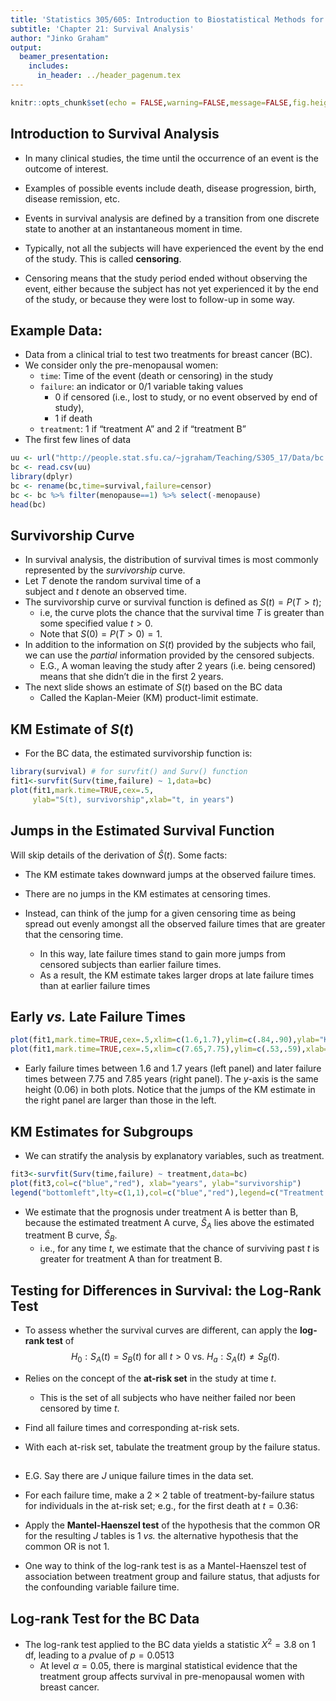 ```yaml
---
title: 'Statistics 305/605: Introduction to Biostatistical Methods for Health Sciences'
subtitle: 'Chapter 21: Survival Analysis'
author: "Jinko Graham"
output: 
  beamer_presentation:
    includes:
      in_header: ../header_pagenum.tex
---
```


```r
knitr::opts_chunk$set(echo = FALSE,warning=FALSE,message=FALSE,fig.height=3,fig.width=5)
```

## Introduction to Survival Analysis

* In many clinical studies, the time until the occurrence of an event is the outcome of interest.
* Examples of possible events include death, disease progression, birth, disease remission, etc. 
* Events in survival analysis are defined by a transition from one discrete state to another at an instantaneous moment
in time.
* Typically, not all the subjects will have experienced the event by the end of the study. This is called **censoring**.

* Censoring means that the study period ended without observing the event, either because the subject has not yet experienced it by the end of the study, or because they were lost to follow-up in some way.


## Example Data: 

* Data from a clinical trial to test two treatments 
for breast cancer (BC). 
* We consider only the pre-menopausal women:
    + `time`: Time of the event (death or censoring) in the study 
    + `failure`: an indicator or 0/1 variable taking values
        + 0 if censored (i.e., lost to study, or no event
    observed by end of study), 
        + 1 if death 
    + `treatment`: 1 if "treatment A" and 2 if "treatment B"

* The first few lines of data

\scriptsize

```r
uu <- url("http://people.stat.sfu.ca/~jgraham/Teaching/S305_17/Data/bc.csv")
bc <- read.csv(uu)
library(dplyr)
bc <- rename(bc,time=survival,failure=censor)
bc <- bc %>% filter(menopause==1) %>% select(-menopause)
head(bc)
```

## Survivorship Curve

* In survival analysis, the distribution 
of survival times is most commonly represented by the 
*survivorship* curve.
* Let $T$ denote the random survival time of a  
subject and $t$ denote an observed time.
* The survivorship curve or survival function is defined as $S(t) = P(T >t)$;
    + i.e, the curve plots the chance that the survival time $T$ is greater than some specified value $t>0$. 
    + Note that $S(0) = P(T > 0) = 1$.
* In addition to the information on $S(t)$ provided by the 
subjects who fail, we can use the *partial* information 
provided by the censored subjects.
    + E.G., A woman leaving the study after 2 years (i.e. being censored) means that she didn't die in the first 2 years.
* The next slide shows an estimate of $S(t)$ based on the BC data
    + Called the Kaplan-Meier (KM) product-limit estimate.

## KM Estimate of $S(t)$

* For the BC data, the estimated survivorship function is:
\scriptsize

```r
library(survival) # for survfit() and Surv() function
fit1<-survfit(Surv(time,failure) ~ 1,data=bc)
plot(fit1,mark.time=TRUE,cex=.5,
     ylab="S(t), survivorship",xlab="t, in years")
```

## Jumps in the Estimated Survival Function

Will skip details of the derivation of $\hat{S}(t)$. Some facts:

* The KM estimate takes downward jumps at the
observed failure times.
* There are no jumps in the KM estimates at censoring times.

* Instead, can think of the jump for a given censoring time as
being spread out evenly amongst all the observed failure times that are
greater that the censoring time.

    + In this way, late failure times stand to gain more jumps from censored subjects 
than earlier failure times. 
    + As a result, the KM estimate takes larger drops at late failure
    times than at earlier failure times
    
## Early _vs._ Late Failure Times

\scriptsize

```r
plot(fit1,mark.time=TRUE,cex=.5,xlim=c(1.6,1.7),ylim=c(.84,.90),ylab="KM Estimate", xlab="years")
plot(fit1,mark.time=TRUE,cex=.5,xlim=c(7.65,7.75),ylim=c(.53,.59),xlab="years")
```

\small

* Early failure times between 1.6 and 1.7 years (left panel) and later
failure times between 7.75 and 7.85 years (right panel). 
The $y$-axis is the same height (0.06) in both plots. 
Notice that the jumps of the KM estimate
in the right panel are larger than those
in the left.

## KM Estimates for Subgroups

* We can stratify the analysis by explanatory variables, such as treatment.
\scriptsize

```r
fit3<-survfit(Surv(time,failure) ~ treatment,data=bc)
plot(fit3,col=c("blue","red"), xlab="years", ylab="survivorship")
legend("bottomleft",lty=c(1,1),col=c("blue","red"),legend=c("Treatment A","Treatment B"),cex=.7)
```

\normalsize

* We estimate that the prognosis under treatment A is better than B, because the estimated
treatment A curve, $\hat{S}_A$ lies above the 
estimated treatment B curve, $\hat{S}_B$.
    + i.e., for any time $t$, we estimate that the chance of surviving
    past $t$ is greater for treatment A than for treatment B.

## Testing for Differences in Survival: the Log-Rank Test

* To assess whether the survival curves are different,
can apply the **log-rank test**
of $$H_0: S_A(t) = S_B(t) \mbox{ for all } t>0 \mbox{ vs. }
H_a: S_A(t) \not = S_B(t).$$

* Relies on the concept of the **at-risk set** in
the study at time $t$.
    + This is the set of all subjects who 
have neither failed nor been censored by time $t$.

* Find all failure times and corresponding at-risk sets. 

* With each at-risk set, tabulate the treatment group by the failure status. 

##

* E.G. Say there are $J$ unique failure times in the data set.

* For each failure time, make a 
    $2\times 2$ table of treatment-by-failure status for individuals
    in the at-risk set; e.g.,
    for the first death at $t=0.36$:
\small
\begin{center}
\begin{tabular}{lcc}
  & \multicolumn{2}{c}{Failure} \\
 & Yes & No \\ \hline
Treatment A & 0 & 54 \\
Treatment B & 1 & 61 \\ \hline
\end{tabular}
\end{center}
\normalsize
    
* Apply the **Mantel-Haenszel test** of the hypothesis
    that the common OR for the 
    resulting $J$ tables is 1 _vs._ the 
    alternative hypothesis that the common OR is not 1.
    
* One way to think of the log-rank test is as a Mantel-Haenszel test of association between treatment group and failure status, that adjusts for the confounding variable failure time.
    
## Log-rank Test for the BC Data

* The log-rank test applied to the BC data yields a 
statistic $X^2 = 3.8$ on 1 df, leading to a $p$value of
$p=0.0513$
    + At level $\alpha=0.05$, 
    there is marginal statistical evidence that the treatment group affects survival
    in pre-menopausal women with breast cancer.


<!--

## Appendix: Survival and Hazard Functions

* Recall the informal definition of 
the hazard $q(t) = P(\mbox{failure between $t$ and $t+\delta$}| T>t)$
and the definition of the survival curve
$S(t) = P(T>t)$. 

* We have
\begin{eqnarray*}
S(t+1) & = & P(T>t+\delta)\\
 & = & P(\{T>\delta\} \cap \{ \mbox{no failure between $t$ and $t+\detla$} \}) \\
 & = & P(\mbox{no failure between $t$ and $t+\delta$} | T>t) P(T>t) \\
 & = & (1-P(\mbox{failure between $t$ and $t+\delta$} | T>t)) P(T>t) \\
 & = & (1-q(t)) S(t) 
\end{eqnarray*}

-->
